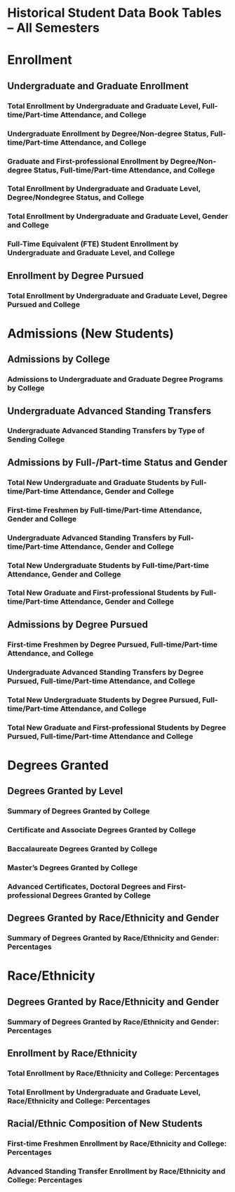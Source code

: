 # <strong>Historical Student Data Book Tables – All Semesters</strong> {-}

<!-- {#historic} -->

# Enrollment

## Undergraduate and Graduate Enrollment

### Total Enrollment by Undergraduate and Graduate Level, Full-time/Part-time Attendance, and College {-}

### Undergraduate Enrollment by Degree/Non-degree Status, Full-time/Part-time Attendance, and College {-}

### Graduate and First-professional Enrollment by Degree/Non-degree Status, Full-time/Part-time Attendance, and College {-}

### Total Enrollment by Undergraduate and Graduate Level, Degree/Nondegree Status, and College {-}

### Total Enrollment by Undergraduate and Graduate Level, Gender and College {-}

### Full-Time Equivalent (FTE) Student Enrollment by Undergraduate and Graduate Level, and College {-}

## Enrollment by Degree Pursued

### Total Enrollment by Undergraduate and Graduate Level, Degree Pursued and College {-}



# Admissions (New Students)

## Admissions by College

### Admissions to Undergraduate and Graduate Degree Programs by College {-}

## Undergraduate Advanced Standing Transfers

### Undergraduate Advanced Standing Transfers by Type of Sending College {-}

## Admissions by Full-/Part-time Status and Gender

### Total New Undergraduate and Graduate Students by Full-time/Part-time Attendance, Gender and College {-}

### First-time Freshmen by Full-time/Part-time Attendance, Gender and College {-}

### Undergraduate Advanced Standing Transfers by Full-time/Part-time Attendance, Gender and College {-}

### Total New Undergraduate Students by Full-time/Part-time Attendance, Gender and College {-}

### Total New Graduate and First-professional Students by Full-time/Part-time Attendance, Gender and College {-}

## Admissions by Degree Pursued

### First-time Freshmen by Degree Pursued, Full-time/Part-time Attendance, and College {-}

### Undergraduate Advanced Standing Transfers by Degree Pursued, Full-time/Part-time Attendance, and College {-}

### Total New Undergraduate Students by Degree Pursued, Full-time/Part-time Attendance, and College {-}

### Total New Graduate and First-professional Students by Degree Pursued, Full-time/Part-time Attendance and College {-}



# Degrees Granted

## Degrees Granted by Level

### Summary of Degrees Granted by College {-}

### Certificate and Associate Degrees Granted by College {-}

### Baccalaureate Degrees Granted by College {-}

### Master’s Degrees Granted by College {-}

### Advanced Certificates, Doctoral Degrees and First-professional Degrees Granted by College {-}

## Degrees Granted by Race/Ethnicity and Gender

### Summary of Degrees Granted by Race/Ethnicity and Gender: Percentages {-}



# Race/Ethnicity

## Degrees Granted by Race/Ethnicity and Gender

### Summary of Degrees Granted by Race/Ethnicity and Gender: Percentages {-}

## Enrollment by Race/Ethnicity

### Total Enrollment by Race/Ethnicity and College: Percentages {-}

### Total Enrollment by Undergraduate and Graduate Level, Race/Ethnicity and College: Percentages {-}

## Racial/Ethnic Composition of New Students

### First-time Freshmen Enrollment by Race/Ethnicity and College: Percentages {-}

### Advanced Standing Transfer Enrollment by Race/Ethnicity and College: Percentages {-}


